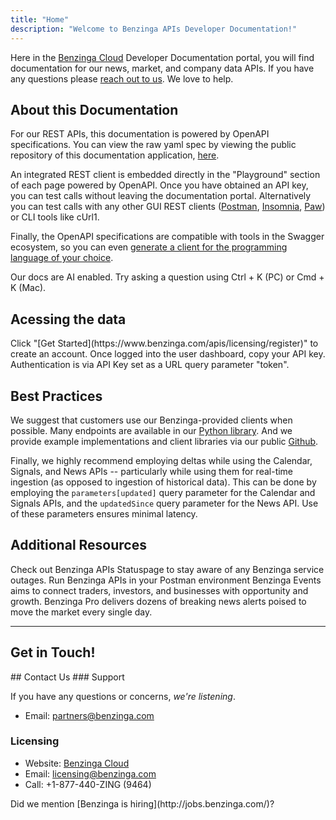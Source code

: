 ```yaml
---
title: "Home"
description: "Welcome to Benzinga APIs Developer Documentation!"
---
```


Here in the [Benzinga Cloud](https://cloud.benzinga.com/) Developer Documentation portal, you will find documentation for our news, market, and company data APIs. If you have any questions please [reach out to us](mailto:partners@benzinga.com). We love to help.

## About this Documentation

For our REST APIs, this documentation is powered by OpenAPI specifications. You can view the raw yaml spec by viewing the public repository of this documentation application, [here](https://github.com/Benzinga/doc-site-mintlify).

An integrated REST client is embedded directly in the "Playground" section of each page powered by OpenAPI. Once you have obtained an API key, you can test calls without leaving the documentation portal. Alternatively you can test calls with any other GUI REST clients ([Postman](https://www.getpostman.com/), [Insomnia](https://insomnia.rest/), [Paw](https://paw.cloud/)) or CLI tools like cUrl1.

Finally, the OpenAPI specifications are compatible with tools in the Swagger ecosystem, so you can even [generate a client for the programming language of your choice](http://swagger.io/swagger-codegen/).

<Info>
Our docs are AI enabled. Try asking a question using Ctrl + K (PC) or Cmd + K (Mac).
</Info>

## Acessing the data

<Steps>
  <Step title="Login to your account">
    Click "[Get Started](https://www.benzinga.com/apis/licensing/register)" to create an account.
  </Step>
  <Step title="Copy your API Key">
    Once logged into the user dashboard, copy your API key.
  </Step>
  <Step title="Start Building!">
    Authentication is via API Key set as a URL query parameter "token".
  </Step>
</Steps>


## Best Practices

We suggest that customers use our Benzinga-provided clients when possible. Many endpoints are available in our [Python library](https://github.com/Benzinga/benzinga-python-client). And we provide example implementations and client libraries via our public [Github](https://github.com/benzinga).

Finally, we highly recommend employing deltas while using the Calendar, Signals, and News APIs -- particularly while using them for real-time ingestion (as opposed to ingestion of historical data). This can be done by employing the `parameters[updated]` query parameter for the Calendar and Signals APIs, and the `updatedSince` query parameter for the News API. Use of these parameters ensures minimal latency.

## Additional Resources

<CardGroup cols={2}>
  <Card title="API Status" icon="signal-bars" href="https://benzinga1.statuspage.io">
    Check out Benzinga APIs Statuspage to stay aware of any Benzinga service outages.
  </Card>
  <Card title="Run in Postman" icon="signs-post" href="">
    Run Benzinga APIs in your Postman environment
  </Card>
  <Card title="Events" icon="award" href="https://www.benzinga.com/events/fintech-awards?utm_source=bzapidocs&utm_medium=organic&utm_campaign=docs&utm_term=benzingaevents&utm_content=home">
    Benzinga Events aims to connect traders, investors, and businesses with opportunity and growth.
  </Card>
  <Card title="Benzinga Research Terminal" icon="rectangle-pro" href="https://www.benzinga.com/pro/register?utm_source=bzapidocs&utm_medium=organic&utm_campaign=docs&utm_term=benzingapro&utm_content=home">
    Benzinga Pro delivers dozens of breaking news alerts poised to move the market every single day.
  </Card>
</CardGroup>

----
## Get in Touch!

<Info>
## Contact Us
### Support

If you have any questions or concerns, _we're listening_.

- Email: partners@benzinga.com

### Licensing

- Website: [Benzinga Cloud](https://cloud.benzinga.com/)
- Email: licensing@benzinga.com
- Call: +1-877-440-ZING (9464)

</Info>

<Info>
Did we mention [Benzinga is hiring](http://jobs.benzinga.com/)?
</Info>


